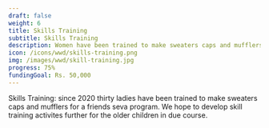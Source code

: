 ---
draft: false
weight: 6
title: Skills Training
subtitle: Skills Training
description: Women have been trained to make sweaters caps and mufflers for a friends seva program.
icon: /icons/wwd/skills-training.png 
img: /images/wwd/skill-training.jpg
progress: 75%
fundingGoal: Rs. 50,000
---

Skills Training: since 2020 thirty ladies have been trained to make sweaters caps and mufflers for a friends seva program. We hope to develop skill training activites further for the older children in due course.